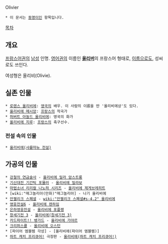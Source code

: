 Olivier

 * 이 문서는 [[동명이인]] 항목입니다.

[[목차]]
== 개요 ==
[[프랑스어]]권의 [[남성]] 인명. [[영어]]권의 이름인 '''[[올리버]]'''의 프랑스어 형태로, [[이름]]으로도, 성씨로도 쓰인다.

여성형은 올리비(Olivie).

== 실존 인물 ==
 * [[로렌스 올리비에]]: [[영국]]의 배우. 이 사람의 이름을 딴 '올리비에상'도 있다.
 * [[올리비에 메시앙]]: [[프랑스]]의 작곡가
 * [[허버트 아놀드 올리비에]]: 영국의 화가
 * [[올리비에 지루]]: [[프랑스]]의 축구선수.

=== 전설 속의 인물 ===
 * [[올리비에(샤를마뉴 전설)]]

== 가공의 인물 ==
 * [[강철의 연금술사]] - [[올리비에 밀라 암스트롱]]
 * [[기신대전 기간틱 포뮬러]] - [[올리비에 밀라보]]
 * [[마법소녀 리리컬 나노하 시리즈]] - [[올리비에 제게브레히트]]
 * [wiki:"매그놀리아(만화)"매그놀리아] - 나기 올리비에
 * [[안젤리크 스페셜]] - [[wiki:"안젤리크 스페셜#s-4.2" 올리비에]]
 * [[영웅전설6]] - [[올리비에 렌하임]]
 * [[은하영웅전설]] - [[올리비에 포플랭]]
 * [[창세기전 3]] - [[올리비에(창세기전 3)]]
 * [[카드파이트!! 뱅가드]] - [[올리비에 가야르]]
 * [[크리퍼스큘]] - [[올리비에 오스턴]]
 * [파이어 엠블렘 각성] - [올리비에(파이어 엠블렘)]
 * [[하트 캐치 프리큐어!]] 극장판 - [[올리비에(하트 캐치 프리큐어!)]]
